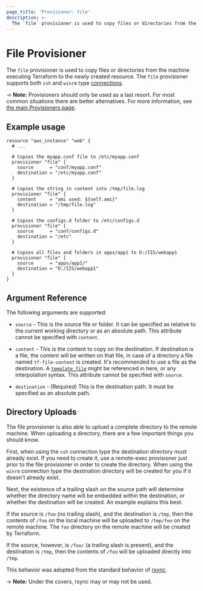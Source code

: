 ```yaml
---
page_title: 'Provisioner: file'
description: >-
  The `file` provisioner is used to copy files or directories from the machine executing Terraform to the newly created resource. The `file` provisioner supports both `ssh` and `winrm` type connections.
---
```


# File Provisioner

The `file` provisioner is used to copy files or directories from the machine
executing Terraform to the newly created resource. The `file` provisioner
supports both `ssh` and `winrm` type [connections](/language/resources/provisioners/connection).

-> **Note:** Provisioners should only be used as a last resort. For most
common situations there are better alternatives. For more information, see
[the main Provisioners page](/language/resources/provisioners/).

## Example usage

```hcl
resource "aws_instance" "web" {
  # ...

  # Copies the myapp.conf file to /etc/myapp.conf
  provisioner "file" {
    source      = "conf/myapp.conf"
    destination = "/etc/myapp.conf"
  }

  # Copies the string in content into /tmp/file.log
  provisioner "file" {
    content     = "ami used: ${self.ami}"
    destination = "/tmp/file.log"
  }

  # Copies the configs.d folder to /etc/configs.d
  provisioner "file" {
    source      = "conf/configs.d"
    destination = "/etc"
  }

  # Copies all files and folders in apps/app1 to D:/IIS/webapp1
  provisioner "file" {
    source      = "apps/app1/"
    destination = "D:/IIS/webapp1"
  }
}
```

## Argument Reference

The following arguments are supported:

- `source` - This is the source file or folder. It can be specified as
  relative to the current working directory or as an absolute path. This
  attribute cannot be specified with `content`.

- `content` - This is the content to copy on the destination. If destination is a file,
  the content will be written on that file, in case of a directory a file named
  `tf-file-content` is created. It's recommended to use a file as the destination. A
  [`template_file`](https://registry.terraform.io/providers/hashicorp/template/latest/docs/data-sources/file) might be referenced in here, or
  any interpolation syntax. This attribute cannot be specified with `source`.

- `destination` - (Required) This is the destination path. It must be specified as an
  absolute path.

## Directory Uploads

The file provisioner is also able to upload a complete directory to the remote machine.
When uploading a directory, there are a few important things you should know.

First, when using the `ssh` connection type the destination directory must already exist.
If you need to create it, use a remote-exec provisioner just prior to the file provisioner
in order to create the directory. When using the `winrm` connection type the destination
directory will be created for you if it doesn't already exist.

Next, the existence of a trailing slash on the source path will determine whether the
directory name will be embedded within the destination, or whether the destination will
be created. An example explains this best:

If the source is `/foo` (no trailing slash), and the destination is `/tmp`, then the contents
of `/foo` on the local machine will be uploaded to `/tmp/foo` on the remote machine. The
`foo` directory on the remote machine will be created by Terraform.

If the source, however, is `/foo/` (a trailing slash is present), and the destination is
`/tmp`, then the contents of `/foo` will be uploaded directly into `/tmp`.

This behavior was adopted from the standard behavior of
[rsync](https://linux.die.net/man/1/rsync).

-> **Note:** Under the covers, rsync may or may not be used.
